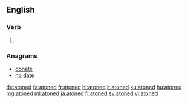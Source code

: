==English==

===Verb===
{{head|en|verb form}}

# {{en-past of|atone}}

===Anagrams===
* [[donate#English|donate]]
* [[no date#English|no date]]

[[de:atoned]]
[[fa:atoned]]
[[fr:atoned]]
[[hi:atoned]]
[[it:atoned]]
[[ku:atoned]]
[[hu:atoned]]
[[mg:atoned]]
[[ml:atoned]]
[[ja:atoned]]
[[fi:atoned]]
[[sv:atoned]]
[[vi:atoned]]